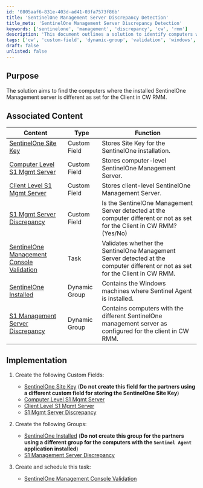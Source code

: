 ```yaml
---
id: '0805aaf6-831e-403d-ad41-03fa7573f86b'
title: 'SentinelOne Management Server Discrepancy Detection'
title_meta: 'SentinelOne Management Server Discrepancy Detection'
keywords: ['sentinelone', 'management', 'discrepancy', 'cw', 'rmm']
description: 'This document outlines a solution to identify computers where the installed SentinelOne Management server differs from the configuration set for the Client in ConnectWise RMM. It provides details on associated custom fields, dynamic groups, and implementation steps necessary to validate and manage SentinelOne installations effectively.'
tags: ['cw', 'custom-field', 'dynamic-group', 'validation', 'windows', 'security']
draft: false
unlisted: false
---
```

## Purpose

The solution aims to find the computers where the installed SentinelOne Management server is different as set for the Client in CW RMM.

## Associated Content

| Content                                                                 | Type          | Function                                                                                                 |
|-------------------------------------------------------------------------|---------------|---------------------------------------------------------------------------------------------------------|
| [SentinelOne Site Key](https://proval.itglue.com/DOC-5078775-15805088) | Custom Field  | Stores Site Key for the SentinelOne installation.                                                      |
| [Computer Level S1 Mgmt Server](https://proval.itglue.com/DOC-5078775-17312736) | Custom Field  | Stores computer-level SentinelOne Management Server.                                                    |
| [Client Level S1 Mgmt Server](https://proval.itglue.com/DOC-5078775-17312748) | Custom Field  | Stores client-level SentinelOne Management Server.                                                      |
| [S1 Mgmt Server Discrepancy](https://proval.itglue.com/DOC-5078775-17312742) | Custom Field  | Is the SentinelOne Management Server detected at the computer different or not as set for the Client in CW RMM? (Yes/No) |
| [SentinelOne Management Console Validation](https://proval.itglue.com/DOC-5078775-17312729) | Task          | Validates whether the SentinelOne Management Server detected at the computer different or not as set for the Client in CW RMM. |
| [SentinelOne Installed](https://proval.itglue.com/DOC-5078775-17315786) | Dynamic Group | Contains the Windows machines where Sentinel Agent is installed.                                        |
| [S1 Management Server Discrepancy](https://proval.itglue.com/DOC-5078775-17312763) | Dynamic Group | Contains computers with the different SentinelOne management server as configured for the client in CW RMM. |

## Implementation

1. Create the following Custom Fields:  
   - [SentinelOne Site Key](https://proval.itglue.com/DOC-5078775-15805088)  (**Do not create this field for the partners using a different custom field for storing the SentinelOne Site Key**)  
   - [Computer Level S1 Mgmt Server](https://proval.itglue.com/DOC-5078775-17312736)  
   - [Client Level S1 Mgmt Server](https://proval.itglue.com/DOC-5078775-17312748)  
   - [S1 Mgmt Server Discrepancy](https://proval.itglue.com/DOC-5078775-17312742)  

2. Create the following Groups:  
   - [SentinelOne Installed](https://proval.itglue.com/DOC-5078775-17315786) (**Do not create this group for the partners using a different group for the computers with the `Sentinel Agent` application installed**)  
   - [S1 Management Server Discrepancy](https://proval.itglue.com/DOC-5078775-17312763)  

3. Create and schedule this task:  
   - [SentinelOne Management Console Validation](https://proval.itglue.com/DOC-5078775-17312729)  











